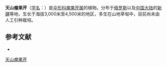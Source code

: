 {{NoteTA|G1=LS}}
{{Speciesbox
| name = 天山瘤果芹
| status = 
| status_system = 
| image = 
| genus = Trachydium
| species = tianschanicum
| authority = Korov.
}}

'''天山瘤果芹'''（[[学名|学名]]：{{lang|la|''Trachydium tianschanicum''}}）是[[伞形科|伞形科]][[瘤果芹属|瘤果芹属]]的植物。分布于[[俄罗斯|俄罗斯]]以及[[中国大陆|中国大陆]]的[[新疆|新疆]]等地，生长于海拔3,000米至4,500米的地区，多生在山地草甸中，目前尚未由人工引种栽培。

== 参考文献 ==
<div class="references-small">
* {{cite web| url =http://www.bioinfo.cn/db05/KmzwSpecies.php?action=view&id=23147| title =天山瘤果芹| work =《中国高等植物数据库全库》| publisher =中国科学院微生物研究所| author =昆明植物研究所| accessdate =2009-02-26| deadurl =yes| archiveurl =https://web.archive.org/web/20160305011147/http://www.bioinfo.cn/db05/KmzwSpecies.php?action=view&id=23147| archivedate =2016-03-05}}
</div>

[[Category:瘤果芹属|天山瘤果芹]]


{{Apiales-stub}}